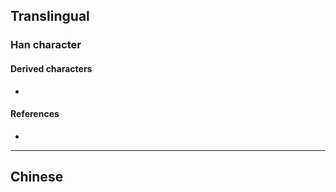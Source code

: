 {{also|嶴}}
{{character info}}
==Translingual==

===Han character===
{{Han char|rn=46|rad=山|as=04|sn=7|four=|canj=HKU|ids=⿱夭山}}

====Derived characters====
* {{l|mul|[[𣵜]]}}

====References====
* {{Han ref|kx=0308.331|hdz=10763.140|uh=5C99|ud=23705}}

----

==Chinese==
{{zh-see|嶴}}